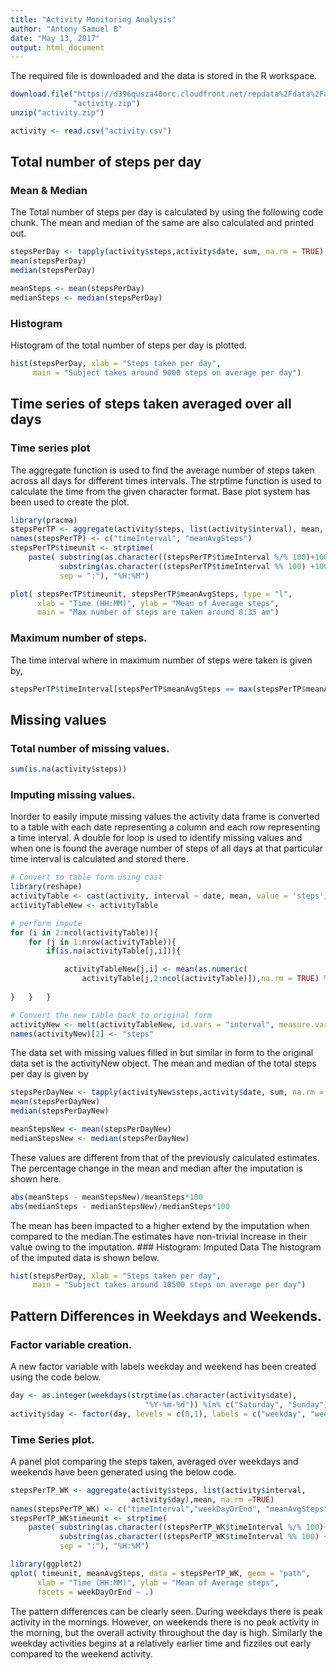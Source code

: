 ```yaml
---
title: "Activity Monitoring Analysis"
author: "Antony Samuel B"
date: "May 13, 2017"
output: html_document
---
```



The required file is downloaded and the data is stored in the R workspace.

```r
download.file("https://d396qusza40orc.cloudfront.net/repdata%2Fdata%2Factivity.zip",
              "activity.zip")
unzip("activity.zip")

activity <- read.csv("activity.csv")
```

## Total number of steps per day 

###  Mean & Median 
The Total number of steps per day is calculated by using the following code chunk. The mean and median of the same are also calculated and printed out.

```r
stepsPerDay <- tapply(activity$steps,activity$date, sum, na.rm = TRUE)
mean(stepsPerDay)
median(stepsPerDay)
```
```r
meanSteps <- mean(stepsPerDay)
medianSteps <- median(stepsPerDay)
```
### Histogram
Histogram of the total number of steps per day is plotted.
```r
hist(stepsPerDay, xlab = "Steps taken per day", 
     main = "Subject takes around 9000 steps on average per day")
```

## Time series of steps taken averaged over all days
### Time series plot

The aggregate function is used to find the average number of steps taken across all days for different times intervals. The strptime function is used to calculate the time from the given character format. Base plot system has been used to create the plot.

```r
library(pracma)
stepsPerTP <- aggregate(activity$steps, list(activity$interval), mean, na.rm =TRUE)
names(stepsPerTP) <- c("timeInterval", "meanAvgSteps")
stepsPerTP$timeunit <- strptime(
    paste( substring(as.character((stepsPerTP$timeInterval %/% 100)+100),2,3), 
           substring(as.character((stepsPerTP$timeInterval %% 100) +100),2,3), 
           sep = ":"), "%H:%M")

plot( stepsPerTP$timeunit, stepsPerTP$meanAvgSteps, type = "l", 
      xlab = "Time (HH:MM)", ylab = "Mean of Average steps",
      main = "Max number of steps are taken around 8:35 am")
```


### Maximum number of steps.
The time interval where in maximum number of steps were taken is given by,
```r
stepsPerTP$timeInterval[stepsPerTP$meanAvgSteps == max(stepsPerTP$meanAvgSteps)]
```
## Missing values
### Total number of missing values.
```r
sum(is.na(activity$steps))
```
### Imputing missing values.

Inorder to easily impute missing values the activity data frame is converted to a table with each date representing a column and each row representing a time interval. A double for loop is used to identify missing values and when one is found the average number of steps of all days at that particular time interval is calculated and stored there.

```r
# Convert to table form using cast
library(reshape)
activityTable <- cast(activity, interval ~ date, mean, value = 'steps')
activityTableNew <- activityTable

# perform impute
for (i in 2:ncol(activityTable)){
    for (j in 1:nrow(activityTable)){
        if(is.na(activityTable[j,i])){

            activityTableNew[j,i] <- mean(as.numeric(
                activityTable[j,2:ncol(activityTable)]),na.rm = TRUE) %/% 1
     
}   }   }

# Convert the new table back to original form
activityNew <- melt(activityTableNew, id.vars = "interval", measure.vars = names(activityTableNew[,-1]))
names(activityNew)[2] <- "steps"
```
The data set with missing values filled in but similar in form to the original data set is the activityNew object. The mean and median of the total steps per day is given by 


```r
stepsPerDayNew <- tapply(activityNew$steps,activity$date, sum, na.rm = TRUE)
mean(stepsPerDayNew)
median(stepsPerDayNew)
```
```r
meanStepsNew <- mean(stepsPerDayNew)
medianStepsNew <- median(stepsPerDayNew)
```
These values are different from that of the previously calculated estimates. The percentage change in the mean and median after the imputation is shown here.
```r
abs(meanSteps - meanStepsNew)/meanSteps*100
abs(medianSteps - medianStepsNew)/medianSteps*100
```
The mean has been impacted to a higher extend by the imputation when compared to  the median.The estimates have non-trivial increase in their value owing to the imputation.
### Histogram: Imputed Data
The histogram of the imputed data is shown below.
```r
hist(stepsPerDay, xlab = "Steps taken per day", 
     main = "Subject takes around 10500 steps on average per day")
```

## Pattern Differences in Weekdays and Weekends.
### Factor variable creation.
A new factor variable with labels weekday and weekend has been created using the code below.
```r
day <- as.integer(weekdays(strptime(as.character(activity$date), 
                              "%Y-%m-%d")) %in% c("Saturday", "Sunday"))
activity$day <- factor(day, levels = c(0,1), labels = c("weekday", "weekend"))
```
### Time Series plot.
A panel plot comparing the steps taken, averaged over weekdays and weekends have been generated using the below code. 
```r
stepsPerTP_WK <- aggregate(activity$steps, list(activity$interval,
                           activity$day),mean, na.rm =TRUE)
names(stepsPerTP_WK) <- c("timeInterval","weekDayOrEnd", "meanAvgSteps")
stepsPerTP_WK$timeunit <- strptime(
    paste( substring(as.character((stepsPerTP_WK$timeInterval %/% 100)+100),2,3), 
           substring(as.character((stepsPerTP_WK$timeInterval %% 100) +100),2,3), 
           sep = ":"), "%H:%M")

library(ggplot2)
qplot( timeunit, meanAvgSteps, data = stepsPerTP_WK, geom = "path",
      xlab = "Time (HH:MM)", ylab = "Mean of Average steps",
      facets = weekDayOrEnd ~ .)
```

The pattern differences can be clearly seen. During weekdays there is peak activity in the mornings. However, on weekends there is no peak activity in the morning, but the overall activity throughout the day is high. Similarly the weekday activities begins at a relatively earlier time and fizziles out early compared to the weekend activity.
